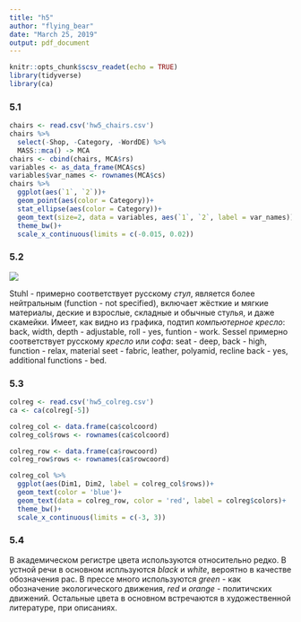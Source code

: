 ```yaml
---
title: "h5"
author: "flying_bear"
date: "March 25, 2019"
output: pdf_document
---
```



```r
knitr::opts_chunk$scsv_readet(echo = TRUE)
library(tidyverse)
library(ca)
```

### 5.1
```r
chairs <- read.csv('hw5_chairs.csv')
chairs %>% 
  select(-Shop, -Category, -WordDE) %>% 
  MASS::mca() -> MCA
chairs <- cbind(chairs, MCA$rs)
variables <- as_data_frame(MCA$cs)
variables$var_names <- rownames(MCA$cs)
chairs %>% 
  ggplot(aes(`1`, `2`))+
  geom_point(aes(color = Category))+
  stat_ellipse(aes(color = Category))+
  geom_text(size=2, data = variables, aes(`1`, `2`, label = var_names))+
  theme_bw()+
  scale_x_continuous(limits = c(-0.015, 0.02))
```

### 5.2
![](C:\My\studies\HSE\R_Data_analysis\hw5_CA_MCA\chairs.png)

Stuhl - примерно соответствует русскому _стул_, является более нейтральным (function - not specified), включает жёсткие и мягкие материалы, деские и взрослые, складные и обычные стулья, и даже скамейки. Имеет, как видно из графика, подтип _компьютерное кресло_: back, width, depth - adjustable, roll - yes, funtion - work. Sessel примерно соответствует русскому _кресло_ или _софа_: seat - deep, back - high, function - relax, material seet - fabric, leather, polyamid, recline back - yes, additional functions - bed.

### 5.3
```r
colreg <- read.csv('hw5_colreg.csv')
ca <- ca(colreg[-5])

colreg_col <- data.frame(ca$colcoord)
colreg_col$rows <- rownames(ca$colcoord)

colreg_row <- data.frame(ca$rowcoord)
colreg_row$rows <- rownames(ca$rowcoord)

colreg_col %>% 
  ggplot(aes(Dim1, Dim2, label = colreg_col$rows))+
  geom_text(color = 'blue')+
  geom_text(data = colreg_row, color = 'red', label = colreg$colors)+
  theme_bw()+
  scale_x_continuous(limits = c(-3, 3))
```

### 5.4
В академическом регистре цвета используются относительно редко.
В устной речи в основном испльзуются _black_ и _white_, вероятно в качестве обозначения рас.
В прессе много используются _green_ - как обозначение экологического движения, _red_ и _orange_ - политичских движений.
Остальные цвета в основном встречаются в художественной литературе, при описаниях.